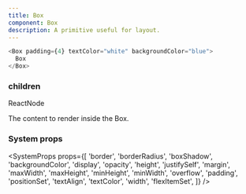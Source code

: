 ```yaml
---
title: Box
component: Box
description: A primitive useful for layout.
---
```


```js live
<Box padding={4} textColor="white" backgroundColor="blue">
  Box
</Box>
```

### children

<Prop>ReactNode</Prop>

The content to render inside the Box.

### System props

<SystemProps
  props={[
    'border',
    'borderRadius',
    'boxShadow',
    'backgroundColor',
    'display',
    'opacity',
    'height',
    'justifySelf',
    'margin',
    'maxWidth',
    'maxHeight',
    'minHeight',
    'minWidth',
    'overflow',
    'padding',
    'positionSet',
    'textAlign',
    'textColor',
    'width',
    'flexItemSet',
  ]}
/>
